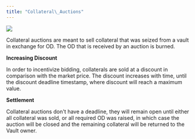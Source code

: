 ```yaml
---
title: "Collateral\_Auctions"
---
```


![](</img/Collateral Auction Image.png>)

Collateral auctions are meant to sell collateral that was seized from a vault in exchange for OD. The OD that is received by an auction is burned.

**Increasing Discount**

In order to incentivize bidding, collaterals are sold at a discount in comparison with the market price. The discount increases with time, until the discount deadline timestamp, where discount will reach a maximum value.

**Settlement**

Collateral auctions don't have a deadline, they will remain open until either all collateral was sold, or all required OD was raised, in which case the auction will be closed and the remaining collateral will be returned to the Vault owner.
